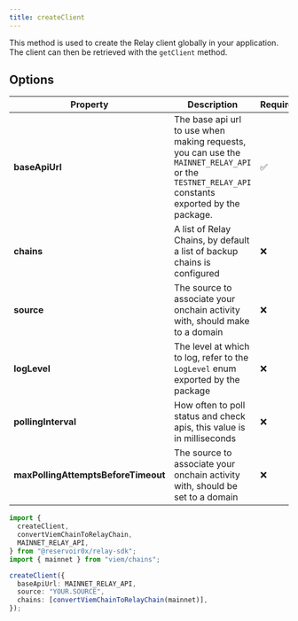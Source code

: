```yaml
---
title: createClient
---
```


This method is used to create the Relay client globally in your application. The client can then be retrieved with the `getClient` method.

## Options

| Property                            | Description                                                                                                                                     | Required |
| ----------------------------------- | ----------------------------------------------------------------------------------------------------------------------------------------------- | -------- |
| **baseApiUrl**                      | The base api url to use when making requests, you can use the `MAINNET_RELAY_API` or the `TESTNET_RELAY_API` constants exported by the package. | ✅      |
| **chains**                          | A list of Relay Chains, by default a list of backup chains is configured                                                                       | ❌       |
| **source**                          | The source to associate your onchain activity with, should make to a domain                                                                     | ❌       |
| **logLevel**                        | The level at which to log, refer to the `LogLevel` enum exported by the package                                                                 | ❌       |
| **pollingInterval**                 | How often to poll status and check apis, this value is in milliseconds                                                                          | ❌       |
| **maxPollingAttemptsBeforeTimeout** | The source to associate your onchain activity with, should be set to a domain                                                                     | ❌       |

```typescript
import {
  createClient,
  convertViemChainToRelayChain,
  MAINNET_RELAY_API,
} from "@reservoir0x/relay-sdk";
import { mainnet } from "viem/chains";

createClient({
  baseApiUrl: MAINNET_RELAY_API,
  source: "YOUR.SOURCE",
  chains: [convertViemChainToRelayChain(mainnet)],
});
```
